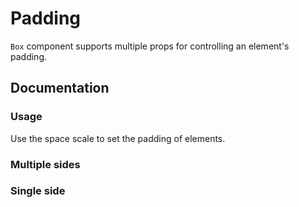 
# Padding

`Box` component supports multiple props for controlling an element's padding.

<Scale values={tokens.spacing} />

## Documentation

### Usage

Use the space scale to set the padding of elements.

<ax-demo name="padding/usage" />

### Multiple sides

<ax-demo name="padding/multiple-usage" />

### Single side

<ax-demo name="padding/single-usage" />

